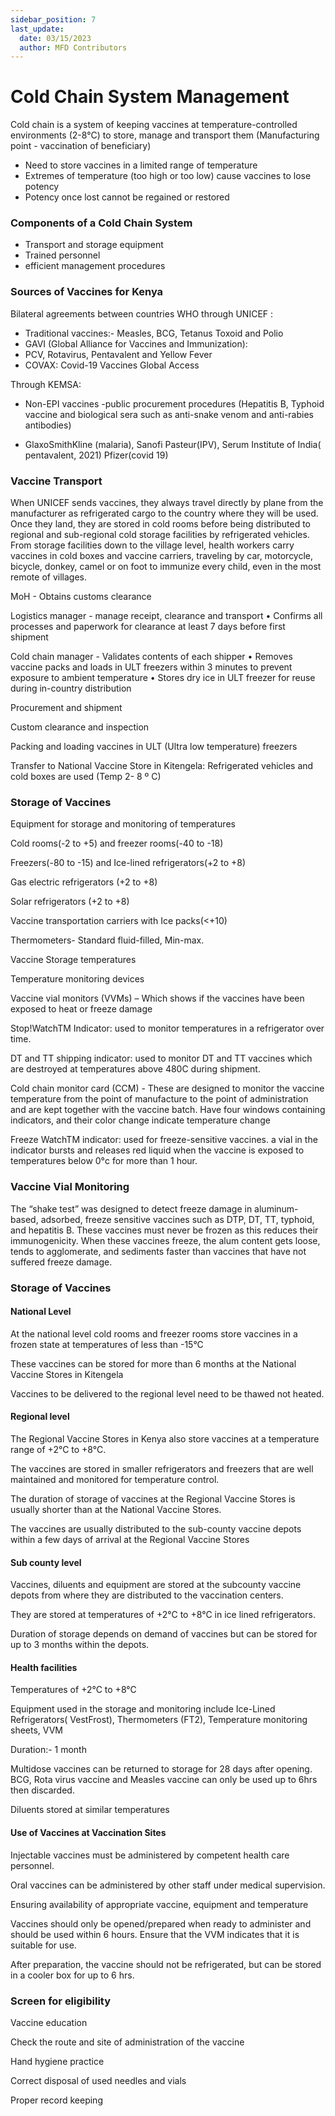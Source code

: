```yaml
---
sidebar_position: 7
last_update:
  date: 03/15/2023
  author: MFD Contributors
---
```


# Cold Chain System Management

Cold chain is a system of keeping vaccines at temperature-controlled environments (2-8°C) to store, manage and transport them (Manufacturing point - vaccination of beneficiary)

- Need to store vaccines in a limited range of temperature
- Extremes of temperature (too high or too low) cause vaccines to lose potency
- Potency once lost cannot be regained or restored


### Components of a Cold Chain System

- Transport and storage equipment
- Trained personnel
- efficient management procedures




### Sources of Vaccines for Kenya

Bilateral agreements between countries WHO through UNICEF :
- Traditional vaccines:- Measles, BCG, Tetanus Toxoid and Polio
- GAVI (Global Alliance for Vaccines and Immunization):
- PCV, Rotavirus, Pentavalent and Yellow Fever
- COVAX: Covid-19 Vaccines Global Access 

Through KEMSA:

- Non-EPI vaccines -public procurement procedures (Hepatitis B, Typhoid vaccine and biological sera such as anti-snake venom and anti-rabies antibodies)

- GlaxoSmithKline (malaria), Sanofi Pasteur(IPV), Serum Institute of India( pentavalent, 2021) Pfizer(covid 19)


### Vaccine Transport

When UNICEF sends vaccines, they always travel directly by plane from the manufacturer as refrigerated cargo to the country where they will be used. Once they land, they are stored in cold rooms before being distributed to regional and sub-regional cold storage facilities by refrigerated vehicles. From storage facilities down to the village level, health workers carry vaccines in cold boxes and vaccine carriers, traveling by car, motorcycle, bicycle, donkey, camel or on foot to immunize every child, even in the most remote of villages.

MoH - Obtains customs clearance

Logistics manager - manage receipt, clearance and transport • Confirms all processes and paperwork for clearance at least 7 days before first shipment 

Cold chain manager - Validates contents of each shipper • Removes vaccine packs and loads in ULT freezers within 3 minutes to prevent exposure to ambient temperature • Stores dry ice in ULT freezer for reuse during in-country distribution

Procurement and shipment

Custom clearance and inspection

Packing and loading vaccines in ULT (Ultra low temperature) freezers

Transfer to National Vaccine Store in Kitengela: Refrigerated vehicles and cold boxes are used (Temp 2- 8 º C)

### Storage of Vaccines

Equipment for storage and monitoring of temperatures 

Cold rooms(-2 to +5) and freezer rooms(-40 to -18)

Freezers(-80 to -15) and Ice-lined refrigerators(+2 to +8)

Gas electric refrigerators (+2 to +8)

Solar refrigerators (+2 to +8)

Vaccine transportation carriers with Ice packs(<+10)

Thermometers- Standard fluid-filled, Min-max.

Vaccine Storage temperatures

Temperature monitoring devices

Vaccine vial monitors (VVMs) – Which shows if the vaccines have been exposed to heat or freeze damage

Stop!WatchTM Indicator: used to monitor temperatures in a refrigerator over time.

DT and TT shipping indicator: used to monitor DT and TT vaccines which are destroyed at temperatures above 480C during shipment.

Cold chain monitor card (CCM) - These are designed to monitor the vaccine temperature from the point of manufacture to the point of administration and are kept together with the vaccine batch. Have four windows containing indicators, and their color change indicate temperature change

Freeze WatchTM indicator: used for freeze-sensitive vaccines. a vial in the indicator bursts and releases red liquid when the vaccine is exposed to temperatures below 0°c  for more than 1 hour.

### Vaccine Vial Monitoring

The “shake test” was designed to detect freeze damage in aluminum-based, adsorbed, freeze sensitive vaccines such as DTP, DT, TT, typhoid, and hepatitis B. These vaccines must never be frozen as this reduces their immunogenicity. When these vaccines freeze, the alum content gets loose, tends to agglomerate, and sediments faster than vaccines that have not suffered freeze damage. 

### Storage of Vaccines

#### National Level

At the national level cold rooms and freezer rooms store vaccines in a frozen state at temperatures of less than -15°C  

These vaccines can be stored for more than 6 months at the National Vaccine Stores in Kitengela   

Vaccines to be delivered to the regional level need to be thawed not heated.

#### Regional level

The Regional Vaccine Stores in Kenya also store vaccines at a temperature range of +2°C to +8°C.  

The vaccines are stored in smaller refrigerators and freezers that are well maintained and monitored for temperature control.   

The duration of storage of vaccines at the Regional Vaccine Stores is usually shorter than at the National Vaccine Stores.   

The vaccines are usually distributed to the sub-county vaccine depots within a few days of arrival at the Regional Vaccine Stores

#### Sub county level

Vaccines, diluents and equipment are stored at the subcounty vaccine depots from where they are distributed to the vaccination centers.  

They are stored at temperatures of +2°C to +8°C in ice lined refrigerators.

Duration of storage depends on demand of vaccines but can be stored for up to 3 months within the depots.

#### Health facilities

Temperatures of +2°C to +8°C  

Equipment used in the storage and monitoring include Ice-Lined Refrigerators( VestFrost), Thermometers (FT2), Temperature monitoring sheets, VVM   

Duration:- 1 month  

Multidose vaccines can be returned to storage for 28 days after opening. BCG, Rota virus vaccine and Measles vaccine can only be used up to 6hrs then discarded. 

Diluents stored at similar temperatures

#### Use of Vaccines at Vaccination Sites

Injectable vaccines must be administered by competent health care personnel.   

Oral vaccines can be administered by other staff under medical supervision.

Ensuring availability of appropriate vaccine, equipment and temperature

Vaccines should only be opened/prepared when ready to administer and should be used within 6 hours. Ensure that the VVM indicates that it is suitable for use.

After preparation, the vaccine should not be refrigerated, but can be stored in a cooler box for up to 6 hrs.


### Screen for eligibility

Vaccine education

Check the route and site of administration of the vaccine

Hand hygiene practice

Correct disposal of used needles and vials

Proper record keeping

